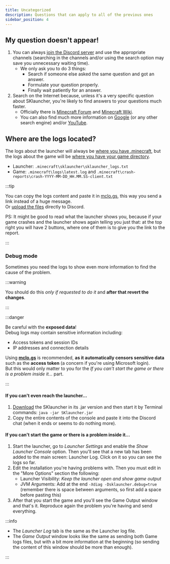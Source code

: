 ```yaml
---
title: Uncategorized
description: Questions that can apply to all of the previous ones
sidebar_position: 4
---
```


## My question doesn't appear!
1. You can always [join the Discord server](https://skmedix.pl/discord) and use the appropriate channels (searching in the channels and/or using the search option may save you unnecessary waiting time).
   - We only ask you to do 3 things:
     - Search if someone else asked the same question and got an answer.
     - Formulate your question properly.
     - Finally wait patiently for an answer.
2. Search on the Internet because, unless it's a very specific question about SKlauncher, you're likely to find answers to your questions much faster.
   - Officially there is [Minecraft Forum](https://www.minecraftforum.net/) and [Minecraft Wiki](https://minecraft.fandom.com/wiki/Minecraft_Wiki).
   - You can also find much more information on [Google](https://www.google.com/) (or any other search engine) and/or [YouTube](https://www.youtube.com/).

## Where are the logs located?
The logs about the launcher will always be [where you have .minecraft](/faq/launcher-related#where-is-sklauncher-installed), but the logs about the game will be [where you have your game directory](/faq/launcher-related#how-does-game-directory-work).

- Launcher: `.minecraft\sklauncher\sklauncher_logs.txt`
- Game: `.minecraft\logs\latest.log` and `.minecraft\crash-reports\crash-YYYY-MM-DD_HH.MM.SS-client.txt`

:::tip

You can copy the logs content and paste it in [mclo.gs](https://mclo.gs/), this way you send a link instead of a huge message.\
Or [upload the files](https://support.discord.com/hc/en-us/articles/25444343291031-File-Attachments-FAQ#h_01J4M00QYZTXY5FV9KDWT05H5T) directly to Discord.

PS: It might be good to read what the launcher shows you, because if your game crashes and the launcher shows again telling you just that: at the top right you will have 2 buttons, where one of them is to give you the link to the report.

:::

### Debug mode
Sometimes you need the logs to show even more information to find the cause of the problem.

:::warning

You should do this *only if requested to do it* and **after that revert the changes**.

:::

:::danger

Be careful with the **exposed data**!\
Debug logs may contain sensitive information including:
- Access tokens and session IDs
- IP addresses and connection details

Using **[mclo.gs](https://mclo.gs/)** is recommended, **as it automatically censors sensitive data** such as the **access token** (a concern if you're using Microsoft login).\
But this would only matter to you for the *If you can't start the game or there is a problem inside it...* part.

:::

#### If you can't even reach the launcher...
1. [Download](/getting-started/downloads#downloading) the SKlauncher in its .jar version and then start it by Terminal commands: `java -jar SKlauncher.jar`
2. Copy the entire contents of the console and paste it into the Discord chat (when it ends or seems to do nothing more).

#### If you can't start the game or there is a problem inside it...
1. Start the launcher, go to *Launcher Settings* and enable the *Show Launcher Console* option. Then you'll see that a new tab has been added to the main screen: Launcher Log. Click on it so you can see the logs so far.
2. Edit the installation you're having problems with. Then you must edit in the "More Options" section the following:
    - Launcher Visibility: *Keep the launcher open and show game output*
    - JVM Arguments: Add at the end `-Xdiag -Dsklauncher.debug=true` (remember there is space between arguments, so first add a space before pasting this)
3. After that you start the game and you'll see the Game Output window and that's it. Reproduce again the problem you're having and send everything.

:::info

- The *Launcher Log* tab is the same as the Launcher log file.
- The *Game Output* window looks like the same as sending both Game logs files, but with a bit more information at the beginning (so sending the content of this window should be more than enough).

:::
